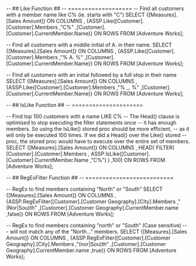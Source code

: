 
-- ## Like Function ##
-- ===================
-- Find all customers with a member name like C% (ie. starts with "C")
SELECT
  {[Measures].[Sales Amount]} ON COLUMNS
, {ASSP.Like([Customer].[Customer].Members
			,"C%"
			,[Customer].[Customer].CurrentMember.Name)} ON ROWS
FROM [Adventure Works];

-- Find all customers with a middle initial of A. in their name.
SELECT
  {[Measures].[Sales Amount]} ON COLUMNS
, {ASSP.Like([Customer].[Customer].Members
			,"% A. %"
			,[Customer].[Customer].CurrentMember.Name)} ON ROWS
FROM [Adventure Works];

-- Find all customers with an initial followed by a full stop in their name
SELECT
  {[Measures].[Sales Amount]} ON COLUMNS
, {ASSP.Like([Customer].[Customer].Members
			,"% _. %"
			,[Customer].[Customer].CurrentMember.Name)} ON ROWS
FROM [Adventure Works];

-- ## IsLike Function ##
-- =====================

-- Find top 100 customers with a name LIKE C% 
-- The Head() clause is optimised to stop executing the filter statements once
-- it has enough members. So using the IsLike() stored proc should be more efficient,
-- as it will only be executed 100 times. If we did a Head() over the Like() stored
-- proc, the stored proc would have to execute over the entire set of members.
SELECT
  {[Measures].[Sales Amount]} ON COLUMNS
	, HEAD(
		FILTER(
			[Customer].[Customer].Members
			, ASSP.IsLike([Customer].[Customer].CurrentMember.Name
								,"C%")
		)
	,100) ON ROWS
FROM [Adventure Works];


-- ## RegExFilter Function ##
-- ==========================

-- RegEx to find members containing "North" or "South"
SELECT
  {[Measures].[Sales Amount]} ON COLUMNS
, {ASSP.RegExFilter([Customer].[Customer Geography].[City].Members
					,"(Nor|Sou)th"
					,[Customer].[Customer Geography].CurrentMember.name
					,false)} ON ROWS
FROM [Adventure Works];

-- RegEx to find members containing "north" or "South" (Case sensitive)
-- - will not match any of the "North..." members.
SELECT
  {[Measures].[Sales Amount]} ON COLUMNS
, {ASSP.RegExFilter([Customer].[Customer Geography].[City].Members
					,"(nor|Sou)th"
					,[Customer].[Customer Geography].CurrentMember.name
					,true)} ON ROWS
FROM [Adventure Works];


